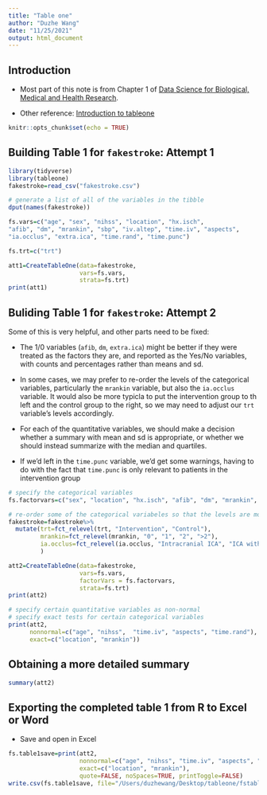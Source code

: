 ```yaml
---
title: "Table one"
author: "Duzhe Wang"
date: "11/25/2021"
output: html_document
---
```

## Introduction

- Most part of this note is from Chapter 1 of [Data Science for Biological, Medical and Health Research](https://thomaselove.github.io/432-notes/index.html). 

- Other reference: [Introduction to tableone](https://cran.r-project.org/web/packages/tableone/vignettes/introduction.html)

```r
knitr::opts_chunk$set(echo = TRUE)
```

## Building Table 1 for `fakestroke`: Attempt 1

```r
library(tidyverse)
library(tableone)
fakestroke=read_csv("fakestroke.csv")
```

```r
# generate a list of all of the variables in the tibble
dput(names(fakestroke))
```

```r
fs.vars=c("age", "sex", "nihss", "location", "hx.isch", 
"afib", "dm", "mrankin", "sbp", "iv.altep", "time.iv", "aspects", 
"ia.occlus", "extra.ica", "time.rand", "time.punc")

fs.trt=c("trt")

att1=CreateTableOne(data=fakestroke, 
                    vars=fs.vars,
                    strata=fs.trt)
print(att1)
```


## Buliding Table 1 for `fakestroke`: Attempt 2

Some of this is very helpful, and other parts need to be fixed:

- The 1/0 variables (`afib`, `dm`, `extra.ica`) might be better if they were treated as the factors they are, and reported as the Yes/No variables, with counts and percentages rather than means and sd. 

- In some cases, we may prefer to re-order the levels of the categorical variables, particularly the `mrankin` variable, but also the `ia.occlus` variable. It would also be more typicla to put the intervention group to th left and the control group to the right, so we may need to adjust our `trt` variable's levels accordingly. 

- For each of the quantitative variables, we should make a decision whether a summary with mean and sd is appropriate, or whether we should instead summarize with the median and quartiles. 

- If we'd left in the `time.punc` variable, we'd get some warnings, having to do with the fact that `time.punc` is only relevant to patients in the intervention group

```r
# specify the categorical variables
fs.factorvars=c("sex", "location", "hx.isch", "afib", "dm", "mrankin", "iv.altep", "ia.occlus", "extra.ica")

# re-order some of the categorical variabeles so that the levels are most useful to us
fakestroke=fakestroke%>%
  mutate(trt=fct_relevel(trt, "Intervention", "Control"),
         mrankin=fct_relevel(mrankin, "0", "1", "2", ">2"),
         ia.occlus=fct_relevel(ia.occlus, "Intracranial ICA", "ICA with M1", "M1", "M2", "A1 or A2")
         )
```




```r
att2=CreateTableOne(data=fakestroke,
                    vars=fs.vars,
                    factorVars = fs.factorvars,
                    strata=fs.trt)
print(att2)


```


```r
# specify certain quantitative variables as non-normal 
# specify exact tests for certain categorical variables 
print(att2, 
      nonnormal=c("age", "nihss",  "time.iv", "aspects", "time.rand"),
      exact=c("location", "mrankin"))


```



## Obtaining a more detailed summary

```r
summary(att2)


```


## Exporting the completed table 1 from R to Excel or Word

- Save and open in Excel

```r
fs.table1save=print(att2, 
                    nonnormal=c("age", "nihss", "time.iv", "aspects", "time.rand"),
                    exact=c("location", "mrankin"),
                    quote=FALSE, noSpaces=TRUE, printToggle=FALSE)
write.csv(fs.table1save, file="/Users/duzhewang/Desktop/tableone/fstable1.csv")


```




